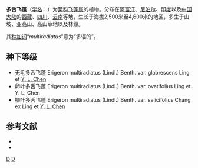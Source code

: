 {{Speciesbox 
| taxon = Erigeron multiradiatus
| authority = (Lindl. ex DC.) Benth., 1873
| image = Erigeron multiradiatus, RBGE 2010, 3.jpg
| subdivision_ranks =[[变种|变种]]
| subdivision =
* 卵叶变种 ''E. m.'' var. ''ovatifolius''
* 柳叶变种 ''E. m.'' var. ''salicifolius''
* 无毛变种 ''E. m.'' var. ''glabrescens''
}}

'''多舌飞蓬'''（[[学名|学名]]：{{lang|la|''Erigeron multiradiatus''}}）为[[菊科|菊科]][[飞蓬属|飞蓬属]]的植物。分布在[[阿富汗|阿富汗]]、[[尼泊尔|尼泊尔]]、[[印度|印度]]以及[[中国大陆|中国大陆]]的[[西藏|西藏]]、[[四川|四川]]、[[云南|云南]]等地，生长于海拔2,500米至4,600米的地区，多生于山坡、亚高山、高山草地以及林缘。

其[[种加词|种加词]]“''multiradiatus''”意为“多辐的”。

== 种下等级 ==
* 无毛多舌飞蓬 Erigeron multiradiatus (Lindl.) Benth. var. glabrescens Ling et [[陈艺林|Y. L. Chen]]
* 卵叶多舌飞蓬 Erigeron multiradiatus (Lindl.) Benth. var. ovatifolius Ling et Y. L. Chen
* 柳叶多舌飞蓬 Erigeron multiradiatus (Lindl.) Benth. var. salicifolius Chang ex Ling et [[陈艺林|Y. L. Chen]]

== 参考文献 ==
<div class="references-small">
* {{FRPS}}
* {{cite web| url =http://www.bioinfo.cn/db05/KmzwSpecies.php?action=view&id=4552| title =多舌飞蓬（原变种）| work =《中国高等植物数据库全库》| publisher =中国科学院微生物研究所| author =昆明植物研究所| accessdate =2009-02-25| deadurl =yes| archiveurl =https://web.archive.org/web/20160305002423/http://www.bioinfo.cn/db05/KmzwSpecies.php?action=view&id=4552| archivedate =2016-03-05}}
</div>
{{Commons category|Erigeron multiradiatus}}
{{Taxonbar|from=Q10932957}}

[[Category:飞蓬属|D]]
[[Category:1873年描述的植物|D]]


{{植物小作品}}